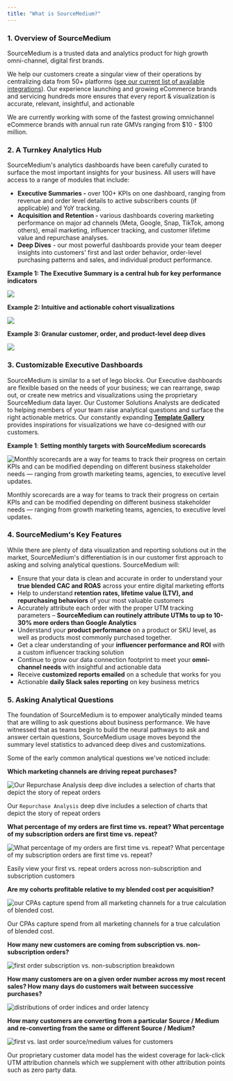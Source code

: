 ```yaml
---
title: "What is SourceMedium?"
---
```


### 1. Overview of SourceMedium

SourceMedium is a trusted data and analytics product for high growth omni-channel, digital first brands. 

We help our customers create a singular view of their operations by centralizing data from 50+ platforms ([see our current list of available integrations](/data-inputs/platform-integration-instructions/all-available-integrations)). Our experience launching and growing eCommerce brands and servicing hundreds more ensures that every report & visualization is accurate, relevant, insightful, and actionable

We are currently working with some of the fastest growing omnichannel eCommerce brands with annual run rate GMVs ranging from $10 - $100 million.

### 2. A Turnkey Analytics Hub

SourceMedium's analytics dashboards have been carefully curated to surface the most important insights for your business. All users will have access to a range of modules that include: 

- **Executive Summaries -** over 100+ KPIs on one dashboard, ranging from revenue and order level details to active subscribers counts (if applicable) and YoY tracking.
- **Acquisition and Retention -** various dashboards covering marketing performance on major ad channels (Meta, Google, Snap, TikTok, among others), email marketing, influencer tracking, and customer lifetime value and repurchase analyses.
- **Deep Dives** - our most powerful dashboards provide your team deeper insights into customers' first and last order behavior, order-level purchasing patterns and sales, and individual product performance.

**Example 1: The Executive Summary is a central hub for key performance indicators**

![](/images/article-imgs/intro-to-sm/Untitled1.png)

**Example 2: Intuitive and actionable cohort visualizations**

![](/images/article-imgs/intro-to-sm/Untitled2.png)

**Example 3: Granular customer, order, and product-level deep dives**

![](/images/article-imgs/intro-to-sm/Untitled3.png)

### 3. Customizable Executive Dashboards

SourceMedium is similar to a set of lego blocks. Our Executive dashboards are flexible based on the needs of your business; we can rearrange, swap out, or create new metrics and visualizations using the proprietary SourceMedium data layer. Our Customer Solutions Analysts are dedicated to helping members of your team raise analytical questions and surface the right actionable metrics. Our constantly expanding [**Template Gallery**](https://help.sourcemedium.com/articles/template-gallery) provides inspirations for visualizations we have co-designed with our customers. 

**Example 1**: **Setting monthly targets with SourceMedium scorecards** 

![Monthly scorecards are a way for teams to track their progress on certain KPIs and can be modified depending on different business stakeholder needs — ranging from growth marketing teams, agencies, to executive level updates.](/images/article-imgs/intro-to-sm/scorecardpic.png)

Monthly scorecards are a way for teams to track their progress on certain KPIs and can be modified depending on different business stakeholder needs — ranging from growth marketing teams, agencies, to executive level updates.

### 4. SourceMedium's Key Features

While there are plenty of data visualization and reporting solutions out in the market, SourceMedium's differentiation is in our customer first approach to asking and solving analytical questions. SourceMedium will: 

- Ensure that your data is clean and accurate in order to understand your **true blended CAC and ROAS** across your entire digital marketing efforts
- Help to understand **retention rates, lifetime value (LTV), and repurchasing behaviors** of your most valuable customers
- Accurately attribute each order with the proper UTM tracking parameters – **SourceMedium can routinely attribute UTMs to up to 10-30% more orders than Google Analytics**
- Understand your **product performance** on a product or SKU level, as well as products most commonly purchased together.
- Get a clear understanding of your **influencer performance and ROI** with a custom influencer tracking solution
- Continue to grow our data connection footprint to meet your **omni-channel needs** with insightful and actionable data
- Receive **customized reports emailed** on a schedule that works for you
- Actionable **daily Slack sales reporting** on key business metrics

### 5. Asking Analytical Questions

The foundation of SourceMedium is to empower analytically minded teams that are willing to ask questions about business performance. We have witnessed that as teams begin to build the neural pathways to ask and answer certain questions, SourceMedium usage moves beyond the summary level statistics to advanced deep dives and customizations. 

Some of the early common analytical questions we've noticed include: 

**Which marketing channels are driving repeat purchases?**

![Our `Repurchase Analysis` deep dive includes a selection of charts that depict the story of repeat orders](/images/article-imgs/intro-to-sm/Untitled4.png)

Our `Repurchase Analysis` deep dive includes a selection of charts that depict the story of repeat orders

**What percentage of my orders are first time vs. repeat? What percentage of my subscription orders are first time vs. repeat?**

![What percentage of my orders are first time vs. repeat? What percentage of my subscription orders are first time vs. repeat?](/images/article-imgs/intro-to-sm/first-repeat-sub-nonsub.png)

Easily view your first vs. repeat orders across non-subscription and subscription customers

**Are my cohorts profitable relative to my blended cost per acquisition?**

![our CPAs capture spend from all marketing channels for a true calculation of blended cost. ](/images/article-imgs/intro-to-sm/Untitled5.png)

Our CPAs capture spend from all marketing channels for a true calculation of blended cost. 

**How many new customers are coming from subscription vs. non-subscription orders?**

![first order subscription vs. non-subscription breakdown](/images/article-imgs/intro-to-sm/first-order-sub-nonsub.png)

**How many customers are on a given order number across my most recent sales? How many days do customers wait between successive purchases?**

![distributions of order indices and order latency](/images/article-imgs/intro-to-sm/order-index-latency-distribution.png)

**How many customers are converting from a particular Source / Medium and re-converting from the same or different Source / Medium?**

![first vs. last order source/medium values for customers](/images/article-imgs/intro-to-sm/first-last-sourcemedium.png)

Our proprietary customer data model has the widest coverage for lack-click UTM attribution channels which we supplement with other attribution points such as zero party data.